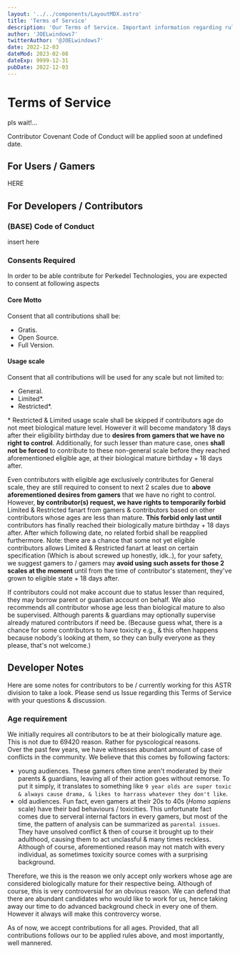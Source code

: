 ```yaml
---
layout: '../../components/LayoutMDX.astro'
title: 'Terms of Service'
description: 'Our Terms of Service. Important information regarding rules for all things involved'
author: 'JOELwindows7'
twitterAuthor: '@JOELwindows7'
date: 2022-12-03
dateMod: 2023-02-08
dateExp: 9999-12-31
pubDate: 2022-12-03
---
```


# Terms of Service
pls wait!...

Contributor Covenant Code of Conduct will be applied soon at undefined date.

## For Users / Gamers

HERE

## For Developers / Contributors

### (BASE) Code of Conduct

insert here

### Consents Required

In order to be able contribute for Perkedel Technologies, you are expected to consent at following aspects

#### Core Motto

Consent that all contributions shall be:

- Gratis.
- Open Source.
- Full Version.

#### Usage scale

Consent that all contributions will be used for any scale but not limited to:

- General.
- Limited\*.
- Restricted\*.

\* Restricted & Limited usage scale shall be skipped if contributors age do not meet biological mature level. However it will become mandatory 18 days after their eligibility birthday due to **desires from gamers that we have no right to control**.
Additionally, for such lesser than mature case, ones **shall not be forced** to contribute to these non-general scale before they reached aforementioned eligible age, at their biological mature birthday + 18 days after.

Even contributors with eligible age exclusively contributes for General scale, they are still required to consent to next 2 scales due to **above aforementioned desires from gamers** that we have no right to control.
However, **by contributor(s) request, we have rights to temporarily forbid** Limited & Restricted fanart from gamers & contributors based on other contributors whose ages are less than mature. **This forbid only last until** contributors has finally reached their biologically mature birthday + 18 days after.
After which following date, no related forbid shall be reapplied furthermore.
Note: there are a chance that some not yet eligible contributors allows Limited & Restricted fanart at least on certain specification (Which is about screwed up honestly, idk..),
for your safety, we suggest gamers to / gamers may **avoid using such assets for those 2 scales at the moment** until from the time of contributor's statement,
they've grown to eligible state + 18 days after.

If contributors could not make account due to status lesser than required, they may borrow parent or guardian account on behalf.
We also recommends all contributor whose age less than biological mature to also be supervised.
Although parents & guardians may optionally supervise already matured contributors if need be.
(Because guess what, there is a chance for some contributors to have toxicity e.g., & this often happens because nobody's looking at them, so they can bully everyone as they please, that's not welcome.)

## Developer Notes
Here are some notes for contributors to be / currently working for this ASTR division to take a look. Please send us Issue regarding this Terms of Service with your questions & discussion.

### Age requirement
We initially requires all contributors to be at their biologically mature age. This is not due to 69420 reason. Rather for pyscological reasons.  
Over the past few years, we have witnesses abundant amount of case of conflicts in the community. We believe that this comes by following factors:
- young audiences. These gamers often time aren't moderated by their parents & guardians, leaving all of their action goes without remorse. To put it simply, it translates to something like `9 year olds are super toxic & always cause drama, & likes to harrass whatever they don't like`.
- old audiences. Fun fact, even gamers at their 20s to 40s (*Homo sapiens* scale) have their bad behaviours / toxicities. This unfortunate fact comes due to serveral internal factors in every gamers, but most of the time, the pattern of analysis can be summarized as `parental issues`. They have unsolved conflict & then of course it brought up to their adulthood, causing them to act unclassful & many times reckless. Although of course, aforementioned reason may not match with every individual, as sometimes toxicity source comes with a surprising background.

Therefore, we this is the reason we only accept only workers whose age are considered biologically mature for their respective being. Although of course, this is very controversial for an obvious reason. We can defend that there are abundant candidates who would like to work for us, hence taking away our time to do advanced background check in every one of them. However it always will make this controvercy worse.

As of now, we accept contributions for all ages. Provided, that all contributions follows our to be applied rules above, and most importantly, well mannered.